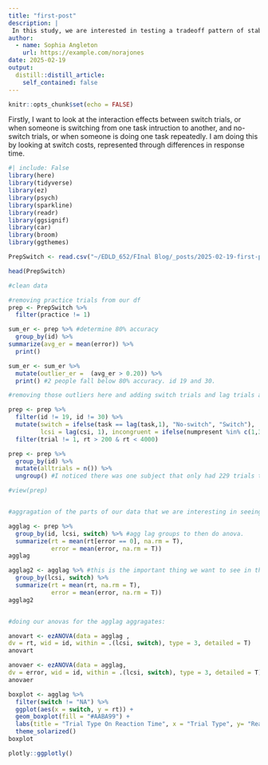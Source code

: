 ```yaml
---
title: "first-post"
description: |
 In this study, we are interested in testing a tradeoff pattern of stability/flexibility through a task-switching paradigm. Particularly we are interested in the interaction between pre-switch trials cue stimulus intervals (n-1 CSI’s) and no-switch/switch trials (NS/S).
author:
  - name: Sophia Angleton
    url: https://example.com/norajones
date: 2025-02-19
output:
  distill::distill_article:
    self_contained: false
---
```



```r
knitr::opts_chunk$set(echo = FALSE)
```

Firstly, I want to look at the interaction effects between switch trials, or when someone is switching from one task intruction to another, and no-switch trials, or when someone is doing one task repeatedly. I am doing this by looking at switch costs, represented through differences in response time. 


```r
#| include: False
library(here)
library(tidyverse)
library(ez)
library(psych)
library(sparkline)
library(readr)
library(ggsignif)
library(car)
library(broom)
library(ggthemes)

PrepSwitch <- read.csv("~/EDLD_652/FInal Blog/_posts/2025-02-19-first-post/PrepSwitch.csv")

head(PrepSwitch)

#clean data 

#removing practice trials from our df
prep <- PrepSwitch %>% 
  filter(practice != 1)

sum_er <- prep %>% #determine 80% accuracy 
  group_by(id) %>% 
summarize(avg_er = mean(error)) %>% 
  print()

sum_er <- sum_er %>% 
  mutate(outlier_er =  (avg_er > 0.20)) %>% 
  print() #2 people fall below 80% accuracy. id 19 and 30. 

#removing those outliers here and adding switch trials and lag trials and incongruencies. 

prep <- prep %>% 
  filter(id != 19, id != 30) %>% 
  mutate(switch = ifelse(task == lag(task,1), "No-switch", "Switch"), 
         lcsi = lag(csi, 1), incongruent = ifelse(numpresent %in% c(1,3,6,8), 0, 1), lincongruent = lag(incongruent,1), lerror = lag(error, 1), lrt = lag(rt, 1)) %>%#lag looks at trial before, need to filter out the first of each block bc nothing to compare
  filter(trial != 1, rt > 200 & rt < 4000)

prep <- prep %>% 
  group_by(id) %>% 
  mutate(alltrials = n()) %>% 
  ungroup() #I noticed there was one subject that only had 229 trials total...

#view(prep)


#aggragation of the parts of our data that we are interesting in seeing

agglag <- prep %>% 
  group_by(id, lcsi, switch) %>% #agg lag groups to then do anova. 
  summarize(rt = mean(rt[error == 0], na.rm = T), 
            error = mean(error, na.rm = T)) 
agglag

agglag2 <- agglag %>% #this is the important thing we want to see in the n-1 trials. looking at pattern of means here 
  group_by(lcsi, switch) %>% 
  summarize(rt = mean(rt, na.rm = T), 
            error = mean(error, na.rm = T)) 
agglag2


#doing our anovas for the agglag aggragates: 

anovart <- ezANOVA(data = agglag ,  
dv = rt, wid = id, within = .(lcsi, switch), type = 3, detailed = T)
anovart

anovaer <- ezANOVA(data = agglag, 
dv = error, wid = id, within = .(lcsi, switch), type = 3, detailed = T)
anovaer
```

```r
boxplot <- agglag %>% 
  filter(switch != "NA") %>% 
  ggplot(aes(x = switch, y = rt)) +
  geom_boxplot(fill = "#AABA99") +
  labs(title = "Trial Type On Reaction Time", x = "Trial Type", y= "Reaction Time (msec)")+
  theme_solarized() 
boxplot

plotly::ggplotly()

```


